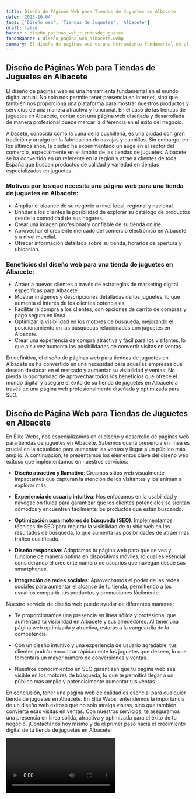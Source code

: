 ```yaml
---
title: Diseño de Páginas Web para Tiendas de Juguetes en Albacete
date: '2023-10-04'
tags: ['Diseño web', 'Tiendas de Juguetes', 'Albacete']
draft: false
banner : diseño_paginas_web_tiendasdejuguetes
fondoBanner : diseño_pagina_web_albacete.webp
summary: El diseño de páginas web es una herramienta fundamental en el mundo digital actual. No solo nos permite tener presencia en internet, sino que también nos proporciona una plataforma para mostrar nuestros productos y servicios de una manera atractiva y funcional. En el caso de las tiendas de juguetes en Albacete, contar con una página web diseñada y desarrollada de manera profesional puede marcar la diferencia en el éxito del negocio.
---
```


## Diseño de Páginas Web para Tiendas de Juguetes en Albacete

El diseño de páginas web es una herramienta fundamental en el mundo digital actual. No solo nos permite tener presencia en internet, sino que también nos proporciona una plataforma para mostrar nuestros productos y servicios de una manera atractiva y funcional. En el caso de las tiendas de juguetes en Albacete, contar con una página web diseñada y desarrollada de manera profesional puede marcar la diferencia en el éxito del negocio.

Albacete, conocida como la cuna de la cuchillería, es una ciudad con gran tradición y arraigo en la fabricación de navajas y cuchillos. Sin embargo, en los últimos años, la ciudad ha experimentado un auge en el sector del comercio, especialmente en el ámbito de las tiendas de juguetes. Albacete se ha convertido en un referente en la región y atrae a clientes de toda España que buscan productos de calidad y variedad en tiendas especializadas en juguetes.

### Motivos por los que necesita una página web para una tienda de juguetes en Albacete:

- Ampliar el alcance de su negocio a nivel local, regional y nacional.
- Brindar a los clientes la posibilidad de explorar su catálogo de productos desde la comodidad de sus hogares.
- Crear una imagen profesional y confiable de su tienda online.
- Aprovechar el creciente mercado del comercio electrónico en Albacete y a nivel mundial.
- Ofrecer información detallada sobre su tienda, horarios de apertura y ubicación.

### Beneficios del diseño web para una tienda de juguetes en Albacete:

- Atraer a nuevos clientes a través de estrategias de marketing digital específicas para Albacete.
- Mostrar imágenes y descripciones detalladas de los juguetes, lo que aumenta el interés de los clientes potenciales.
- Facilitar la compra a los clientes, con opciones de carrito de compras y pago seguro en línea.
- Optimizar la visibilidad en los motores de búsqueda, mejorando el posicionamiento en las búsquedas relacionadas con juguetes en Albacete.
- Crear una experiencia de compra atractiva y fácil para los visitantes, lo que a su vez aumenta las posibilidades de convertir visitas en ventas.

En definitiva, el diseño de páginas web para tiendas de juguetes en Albacete se ha convertido en una necesidad para aquellas empresas que desean destacar en el mercado y aumentar su visibilidad y ventas. No pierda la oportunidad de aprovechar todos los beneficios que ofrece el mundo digital y asegure el éxito de su tienda de juguetes en Albacete a través de una página web profesionalmente diseñada y optimizada para SEO.

<GifSeo />

<Cta />

## Diseño de Página Web para Tiendas de Juguetes en Albacete

En Élite Webs, nos especializamos en el diseño y desarrollo de páginas web para tiendas de juguetes en Albacete. Sabemos que la presencia en línea es crucial en la actualidad para aumentar las ventas y llegar a un público más amplio. A continuación, te presentamos los elementos clave del diseño web exitoso que implementamos en nuestros servicios:

- **Diseño atractivo y llamativo**: Creamos sitios web visualmente impactantes que capturan la atención de los visitantes y los animan a explorar más.

- **Experiencia de usuario intuitiva**: Nos enfocamos en la usabilidad y navegación fluida para garantizar que los clientes potenciales se sientan cómodos y encuentren fácilmente los productos que están buscando.

- **Optimización para motores de búsqueda (SEO)**: Implementamos técnicas de SEO para mejorar la visibilidad de tu sitio web en los resultados de búsqueda, lo que aumenta las posibilidades de atraer más tráfico cualificado.

- **Diseño responsive**: Adaptamos tu página web para que se vea y funcione de manera óptima en dispositivos móviles, lo cual es esencial considerando el creciente número de usuarios que navegan desde sus smartphones.

- **Integración de redes sociales**: Aprovechamos el poder de las redes sociales para aumentar el alcance de tu tienda, permitiendo a los usuarios compartir tus productos y promociones fácilmente.

Nuestro servicio de diseño web puede ayudar de diferentes maneras:

- Te proporcionamos una presencia en línea sólida y profesional que aumentará tu visibilidad en Albacete y sus alrededores. Al tener una página web optimizada y atractiva, estarás a la vanguardia de la competencia.

- Con un diseño intuitivo y una experiencia de usuario agradable, tus clientes podrán encontrar rápidamente los juguetes que deseen, lo que fomentará un mayor número de conversiones y ventas.

- Nuestros conocimientos en SEO garantizan que tu página web sea visible en los motores de búsqueda, lo que te permitirá llegar a un público más amplio y potencialmente aumentar tus ventas.

En conclusión, tener una página web de calidad es esencial para cualquier tienda de juguetes en Albacete. En Élite Webs, entendemos la importancia de un diseño web exitoso que no solo atraiga visitas, sino que también convierta esas visitas en ventas. Con nuestros servicios, te aseguramos una presencia en línea sólida, atractiva y optimizada para el éxito de tu negocio. ¡Contáctanos hoy mismo y da el primer paso hacia el crecimiento digital de tu tienda de juguetes en Albacete!

<Video />

<CtaBot job='Tiendas de Juguetes' city='Albacete'/>

<Gmaps query='Albacete+españa+maps' />